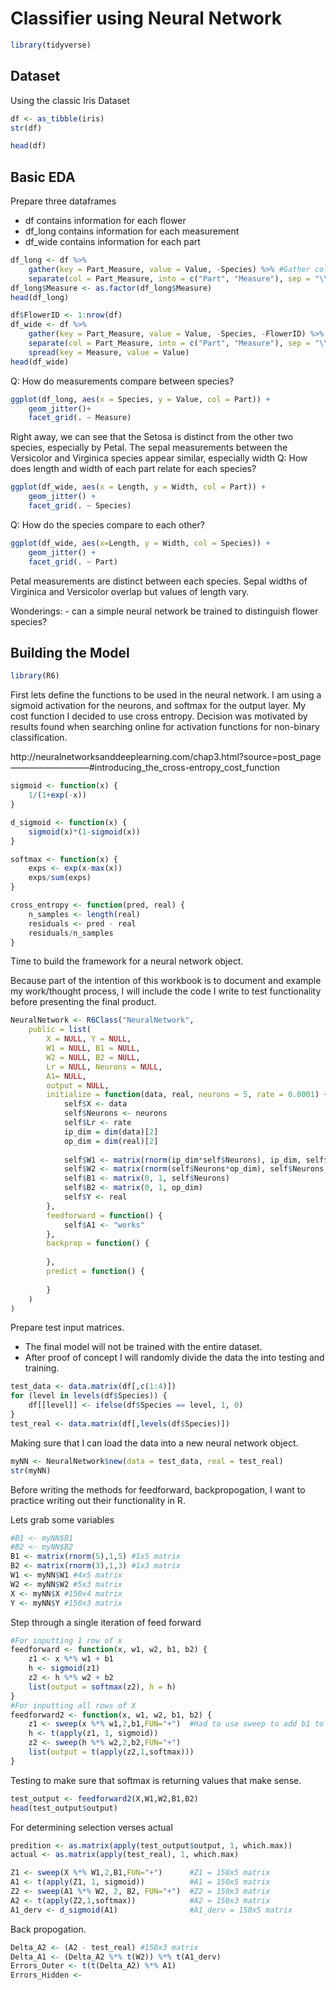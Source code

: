 # Classifier using Neural Network

```r
library(tidyverse)
```

## Dataset

Using the classic Iris Dataset

```r
df <- as_tibble(iris)
str(df)
```

```r
head(df)
```

## Basic EDA

Prepare three dataframes

- df contains information for each flower
- df_long contains information for each measurement
- df_wide contains information for each part

```r
df_long <- df %>% 
    gather(key = Part_Measure, value = Value, -Species) %>% #Gather columns
    separate(col = Part_Measure, into = c("Part", "Measure"), sep = "\\.") #Break gathered column into two columns
df_long$Measure <- as.factor(df_long$Measure)
head(df_long)
```

```r
df$FlowerID <- 1:nrow(df)
df_wide <- df %>% 
    gather(key = Part_Measure, value = Value, -Species, -FlowerID) %>% 
    separate(col = Part_Measure, into = c("Part", "Measure"), sep = "\\.") %>% 
    spread(key = Measure, value = Value)
head(df_wide)
```

Q: How do measurements compare between species?

```r
ggplot(df_long, aes(x = Species, y = Value, col = Part)) +
    geom_jitter()+
    facet_grid(. ~ Measure)
```

Right away, we can see that the Setosa is distinct from the other two species, especially by Petal.
The sepal measurements between the Versicolor and Virginica species appear similar, especially width
Q: How does length and width of each part relate for each species?


```r
ggplot(df_wide, aes(x = Length, y = Width, col = Part)) +
    geom_jitter() +
    facet_grid(. ~ Species)
```

Q: How do the species compare to each other?
```r
ggplot(df_wide, aes(x=Length, y = Width, col = Species)) +
    geom_jitter() +
    facet_grid(. ~ Part)
```

Petal measurements are distinct between each species.
Sepal widths of Virginica and Versicolor overlap but values of length vary.

Wonderings:
- can a simple neural network be trained to distinguish flower species?

## Building the Model

```r
library(R6)
```

First lets define the functions to be used in the neural network. I am using a sigmoid activation for the neurons, and softmax for the output layer. My cost function I decided to use cross entropy. 
Decision was motivated by results found when searching online for activation functions for non-binary classification.

http://neuralnetworksanddeeplearning.com/chap3.html?source=post_page---------------------------#introducing_the_cross-entropy_cost_function

```r
sigmoid <- function(x) {
    1/(1+exp(-x))
}

d_sigmoid <- function(x) {
    sigmoid(x)*(1-sigmoid(x))
}

softmax <- function(x) {
    exps <- exp(x-max(x))
    exps/sum(exps)
}

cross_entropy <- function(pred, real) {
    n_samples <- length(real)
    residuals <- pred - real
    residuals/n_samples
}
```

Time to build the framework for a neural network object. 

Because part of the intention of this workbook is to document and example my work/thought process, I will include the code I write to test functionality before presenting the final product. 
```r
NeuralNetwork <- R6Class("NeuralNetwork",
    public = list(
        X = NULL, Y = NULL,
        W1 = NULL, B1 = NULL,
        W2 = NULL, B2 = NULL,
        Lr = NULL, Neurons = NULL,
        A1= NULL,
        output = NULL,
        initialize = function(data, real, neurons = 5, rate = 0.0001) {
            self$X <- data
            self$Neurons <- neurons
            self$Lr <- rate
            ip_dim = dim(data)[2]
            op_dim = dim(real)[2]
            
            self$W1 <- matrix(rnorm(ip_dim*self$Neurons), ip_dim, self$Neurons)
            self$W2 <- matrix(rnorm(self$Neurons*op_dim), self$Neurons, op_dim)
            self$B1 <- matrix(0, 1, self$Neurons)
            self$B2 <- matrix(0, 1, op_dim)
            self$Y <- real
        },
        feedforward = function() {
            self$A1 <- "works"
        },
        backprop = function() {
            
        },
        predict = function() {
            
        }
    )
)
```

Prepare test input matrices. 

- The final model will not be trained with the entire dataset. 
- After proof of concept I will randomly divide the data the into testing and training.
```r
test_data <- data.matrix(df[,c(1:4)])
for (level in levels(df$Species)) {
    df[[level]] <- ifelse(df$Species == level, 1, 0)
}
test_real <- data.matrix(df[,levels(df$Species)])
```

Making sure that I can load the data into a new neural network object.
```r
myNN <- NeuralNetwork$new(data = test_data, real = test_real)
str(myNN)
```
Before writing the methods for feedforward, backpropogation, I want to practice writing out their functionality in R.

Lets grab some variables
```r
#B1 <- myNN$B1
#B2 <- myNN$B2
B1 <- matrix(rnorm(5),1,5) #1x5 matrix
B2 <- matrix(rnorm(3),1,3) #1x3 matrix
W1 <- myNN$W1 #4x5 matrix
W2 <- myNN$W2 #5x3 matrix
X <- myNN$X #150x4 matrix
Y <- myNN$Y #150x3 matrix
```
Step through a single iteration of feed forward

```r
#For inputting 1 row of x
feedforward <- function(x, w1, w2, b1, b2) {
    z1 <- x %*% w1 + b1
    h <- sigmoid(z1)
    z2 <- h %*% w2 + b2
    list(output = softmax(z2), h = h)
}
#For inputting all rows of X
feedforward2 <- function(x, w1, w2, b1, b2) {
    z1 <- sweep(x %*% w1,2,b1,FUN="+")  #Had to use sweep to add b1 to each row of x %*% w1
    h <- t(apply(z1, 1, sigmoid))
    z2 <- sweep(h %*% w2,2,b2,FUN="+")
    list(output = t(apply(z2,1,softmax)))
}
```

Testing to make sure that softmax is returning values that make sense.
```r
test_output <- feedforward2(X,W1,W2,B1,B2)
head(test_output$output)
```

For determining selection verses actual
```r
predition <- as.matrix(apply(test_output$output, 1, which.max))
actual <- as.matrix(apply(test_real), 1, which.max)
```

```r
Z1 <- sweep(X %*% W1,2,B1,FUN="+")      #Z1 = 150x5 matrix
A1 <- t(apply(Z1, 1, sigmoid))          #A1 = 150x5 matrix
Z2 <- sweep(A1 %*% W2, 2, B2, FUN="+")  #Z2 = 150x3 matrix
A2 <- t(apply(Z2,1,softmax))            #A2 = 150x3 matrix
A1_derv <- d_sigmoid(A1)                #A1_derv = 150x5 matrix
```

Back propogation.
```r
Delta_A2 <- (A2 - test_real) #150x3 matrix
Delta_A1 <- (Delta_A2 %*% t(W2)) %*% t(A1_derv)
Errors_Outer <- t(t(Delta_A2) %*% A1)
Errors_Hidden <- 
```















































